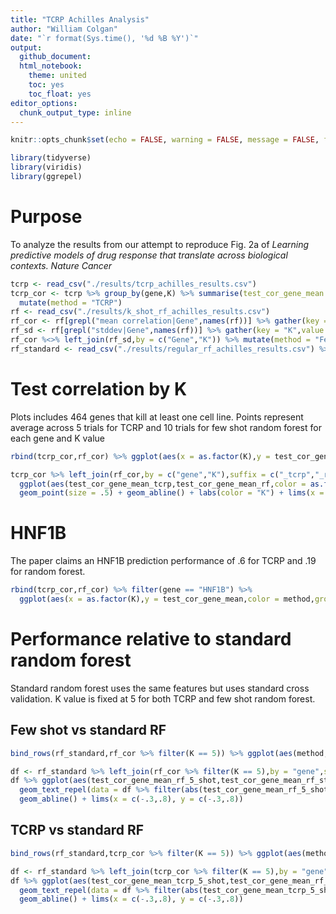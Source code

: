 ```yaml
---
title: "TCRP Achilles Analysis"
author: "William Colgan"
date: "`r format(Sys.time(), '%d %B %Y')`"
output:
  github_document:
  html_notebook:
    theme: united
    toc: yes
    toc_float: yes
editor_options: 
  chunk_output_type: inline
---
```


```r
knitr::opts_chunk$set(echo = FALSE, warning = FALSE, message = FALSE, fig.width = 7, fig.height = 7, cache = T)

library(tidyverse)
library(viridis)
library(ggrepel)
```

# Purpose

To analyze the results from our attempt to reproduce Fig. 2a of *Learning predictive models of drug response that translate across biological contexts. Nature Cancer*

```r
tcrp <- read_csv("./results/tcrp_achilles_results.csv")
tcrp_cor <- tcrp %>% group_by(gene,K) %>% summarise(test_cor_gene_mean = mean(test_cor_mean),test_cor_gene_sd = sd(test_cor_mean)) %>% 
  mutate(method = "TCRP")
rf <- read_csv("./results/k_shot_rf_achilles_results.csv")
rf_cor <- rf[grepl("mean correlation|Gene",names(rf))] %>% gather(key = "K",value = "test_cor_gene_mean",-Gene) %>% mutate(K = word(K))
rf_sd <- rf[grepl("stddev|Gene",names(rf))] %>% gather(key = "K",value = "test_cor_gene_sd",-Gene) %>% mutate(K = word(K))
rf_cor %<>% left_join(rf_sd,by = c("Gene","K")) %>% mutate(method = "Few_Shot_RF", gene = Gene, K = as.numeric(K)) %>%  select(-Gene)
rf_standard <- read_csv("./results/regular_rf_achilles_results.csv") %>% transmute(gene = Gene, test_cor_gene_mean = Correlation,method = "Standard_RF")
```

# Test correlation by K

Plots includes 464 genes that kill at least one cell line. Points represent average across 5 trials for TCRP and 10 trials for few shot random forest for each gene and K value

```r
rbind(tcrp_cor,rf_cor) %>% ggplot(aes(x = as.factor(K),y = test_cor_gene_mean,fill = method)) + geom_boxplot() + xlab("K")
```

```r
tcrp_cor %>% left_join(rf_cor,by = c("gene","K"),suffix = c("_tcrp","_rf")) %>% 
  ggplot(aes(test_cor_gene_mean_tcrp,test_cor_gene_mean_rf,color = as.factor(K))) + 
  geom_point(size = .5) + geom_abline() + labs(color = "K") + lims(x = c(-.2,.6), y = c(-.2,.6))
```

# HNF1B

The paper claims an HNF1B prediction performance of .6 for TCRP and .19 for random forest.

```r
rbind(tcrp_cor,rf_cor) %>% filter(gene == "HNF1B") %>% 
  ggplot(aes(x = as.factor(K),y = test_cor_gene_mean,color = method,group = method)) + geom_line() + geom_point(size = 4) + xlab("K") 
```

# Performance relative to standard random forest

Standard random forest uses the same features but uses standard cross validation. K value is fixed at 5 for both TCRP and few shot random forest.

## Few shot vs standard RF

```r
bind_rows(rf_standard,rf_cor %>% filter(K == 5)) %>% ggplot(aes(method,test_cor_gene_mean,fill = method)) + geom_boxplot()
```

```r
df <- rf_standard %>% left_join(rf_cor %>% filter(K == 5),by = "gene",suffix = c("_rf_standard","_rf_5_shot"))
df %>% ggplot(aes(test_cor_gene_mean_rf_5_shot,test_cor_gene_mean_rf_standard)) + geom_point() + 
  geom_text_repel(data = df %>% filter(abs(test_cor_gene_mean_rf_5_shot - test_cor_gene_mean_rf_standard) > .3),aes(label = gene)) +
  geom_abline() + lims(x = c(-.3,.8), y = c(-.3,.8))
``` 

## TCRP vs standard RF

```r
bind_rows(rf_standard,tcrp_cor %>% filter(K == 5)) %>% ggplot(aes(method,test_cor_gene_mean,fill = method)) + geom_boxplot()
```

```r
df <- rf_standard %>% left_join(tcrp_cor %>% filter(K == 5),by = "gene",suffix = c("_rf_standard","_tcrp_5_shot"))
df %>% ggplot(aes(test_cor_gene_mean_tcrp_5_shot,test_cor_gene_mean_rf_standard)) + geom_point() + 
  geom_text_repel(data = df %>% filter(abs(test_cor_gene_mean_tcrp_5_shot - test_cor_gene_mean_rf_standard) > .3),aes(label = gene)) +
  geom_abline() + lims(x = c(-.3,.8), y = c(-.3,.8))
``` 



